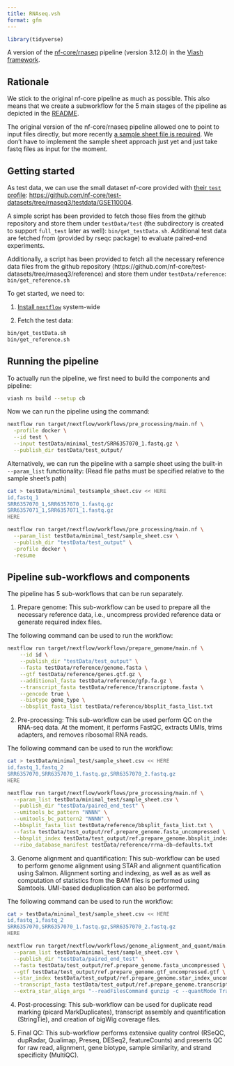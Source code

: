```yaml
---
title: RNAseq.vsh
format: gfm
---
```


<!-- README.md is generated by running 'quarto render README.qmd' -->

```r
library(tidyverse)
```

A version of the [nf-core/rnaseq](https://github.com/nf-core/rnaseq) pipeline (version 3.12.0) in the [Viash framework](http://www.viash.io).

## Rationale

We stick to the original nf-core pipeline as much as possible. This also means that we create a subworkflow for the 5 main stages of the pipeline as depicted in the [README](https://github.com/nf-core/rnaseq).

The original version of the nf-core/rnaseq pipeline allowed one to point to input files directly, but more recently [a sample sheet file is required](https://github.com/nf-core/rnaseq#usage). We don't have to implement the sample sheet approach just yet and just take fastq files as input for the moment.

## Getting started

As test data, we can use the small dataset nf-core provided with [their `test` profile](https://github.com/nf-core/test-datasets/blob/rnaseq3/samplesheet/v3.10/samplesheet_test.csv): <https://github.com/nf-core/test-datasets/tree/rnaseq3/testdata/GSE110004>.

A simple script has been provided to fetch those files from the github repository and store them under `testData/test` (the subdirectory is created to support `full_test` later as well): `bin/get_testData.sh`. Additional test data are fetched from (provided by rseqc package) to evaluate paired-end experiments.

Additionally, a script has been provided to fetch all the necessary reference data files from the github repository (https://github.com/nf-core/test-datasets/tree/rnaseq3/reference) and store them under `testData/reference`: `bin/get_reference.sh`

To get started, we need to:

1.  [Install `nextflow`](https://www.nextflow.io/docs/latest/getstarted.html) system-wide

2.  Fetch the test data:

``` bash
bin/get_testData.sh
bin/get_reference.sh
```

## Running the pipeline

To actually run the pipeline, we first need to build the components and pipeline:

``` bash
viash ns build --setup cb
```

Now we can run the pipeline using the command:

``` bash
nextflow run target/nextflow/workflows/pre_processing/main.nf \
  -profile docker \
  --id test \
  --input testData/minimal_test/SRR6357070_1.fastq.gz \
  --publish_dir testData/test_output/
```

Alternatively, we can run the pipeline with a sample sheet using the built-in `--param_list` functionality: (Read file paths must be specified relative to the sample sheet's path)

``` bash
cat > testData/minimal_testsample_sheet.csv << HERE
id,fastq_1
SRR6357070_1,SRR6357070_1.fastq.gz
SRR6357071_1,SRR6357071_1.fastq.gz
HERE

nextflow run target/nextflow/workflows/pre_processing/main.nf \
  --param_list testData/minimal_test/sample_sheet.csv \
  --publish_dir "testData/test_output" \
  -profile docker \
  -resume
```

## Pipeline sub-workflows and components

The pipeline has 5 sub-workflows that can be run separately.

1.  Prepare genome: This sub-workflow can be used to prepare all the necessary reference data, i.e., uncompress provided reference data or generate required index files.

The following command can be used to run the workflow:

``` bash
nextflow run target/nextflow/workflows/prepare_genome/main.nf \
    --id id \
    --publish_dir "testData/test_output" \
    --fasta testData/reference/genome.fasta \
    --gtf testData/reference/genes.gtf.gz \
    --additional_fasta testData/reference/gfp.fa.gz \
    --transcript_fasta testData/reference/transcriptome.fasta \
    --gencode true \
    --biotype gene_type \
    --bbsplit_fasta_list testData/reference/bbsplit_fasta_list.txt
```

2.  Pre-processing: This sub-workflow can be used perform QC on the RNA-seq data. At the moment, it performs FastQC, extracts UMIs, trims adapters, and removes ribosomal RNA reads.

The following command can be used to run the workflow:

``` bash
cat > testData/minimal_test/sample_sheet.csv << HERE
id,fastq_1,fastq_2
SRR6357070,SRR6357070_1.fastq.gz,SRR6357070_2.fastq.gz
HERE

nextflow run target/nextflow/workflows/pre_processing/main.nf \
  --param_list testData/minimal_test/sample_sheet.csv \
  --publish_dir "testData/paired_end_test" \
  --umitools_bc_pattern "NNNN" \
  --umitools_bc_pattern2 "NNNN" \
  --bbsplit_fasta_list testData/reference/bbsplit_fasta_list.txt \
  --fasta testData/test_output/ref.prepare_genome.fasta_uncompressed \
  --bbsplit_index testData/test_output/ref.prepare_genome.bbsplit_index_uncompressed \
  --ribo_database_manifest testData/reference/rrna-db-defaults.txt
```

3.  Genome alignment and quantification: This sub-workflow can be used to perform genome alignment using STAR and alignment quantification using Salmon. Alignment sorting and indexing, as well as as well as computation of statistics from the BAM files is performed using Samtools. UMI-based deduplication can also be performed.

The following command can be used to run the workflow:

``` bash
cat > testData/minimal_test/sample_sheet.csv << HERE
id,fastq_1,fastq_2
SRR6357070,SRR6357070_1.fastq.gz,SRR6357070_2.fastq.gz
HERE

nextflow run target/nextflow/workflows/genome_alignment_and_quant/main.nf \
  --param_list testData/minimal_test/sample_sheet.csv \
  --publish_dir "testData/paired_end_test" \
  --fasta testData/test_output/ref.prepare_genome.fasta_uncompressed \
  --gtf testData/test_output/ref.prepare_genome.gtf_uncompressed.gtf \
  --star_index testData/test_output/ref.prepare_genome.star_index_uncompressed \
  --transcript_fasta testData/test_output/ref.prepare_genome.transcript_fasta_uncompressed.fasta \
  --extra_star_align_args "--readFilesCommand gunzip -c --quantMode TranscriptomeSAM --twopassMode Basic --outSAMtype BAM Unsorted --runRNGseed 0 --outFilterMultimapNmax 20 --alignSJDBoverhangMin 1 --outSAMattributes NH HI AS NM MD --quantTranscriptomeBan Singleend --outSAMstrandField intronMotif"
```

4.  Post-processing: This sub-workflow can be used for duplicate read marking (picard MarkDuplicates), transcript assembly and quantification (StringTie), and creation of bigWig coverage files.

5.  Final QC: This sub-workflow performs extensive quality control (RSeQC, dupRadar, Qualimap, Preseq, DESeq2, featureCounts) and presents QC for raw read, alignment, gene biotype, sample similarity, and strand specificity (MultiQC).